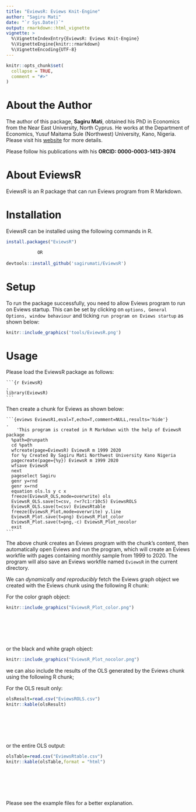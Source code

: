 ```yaml
---
title: "EviewsR: Eviews Knit-Engine"
author: "Sagiru Mati"
date: "`r Sys.Date()`"
output: rmarkdown::html_vignette
vignette: >
  %\VignetteIndexEntry{EviewsR: Eviews Knit-Engine}
  %\VignetteEngine{knitr::rmarkdown}
  %\VignetteEncoding{UTF-8}
---
```


```r
knitr::opts_chunk$set(
  collapse = TRUE,
  comment = "#>"
)
```


# About the Author


The author of this package, **Sagiru Mati**, obtained his PhD in Economics from the Near East University, North Cyprus. He works
at the Department of Economics, Yusuf Maitama Sule (Northwest)
University, Kano, Nigeria. Please visit his [website](https://smati.com.ng) for more details.

Please follow his publications with his **ORCID: 0000-0003-1413-3974**

# About EviewsR

EviewsR is an R package that can run Eviews program from R Markdown. 


# Installation

EviewsR can be installed using the following commands in R.

```r
install.packages("EviewsR") 

            OR
            
devtools::install_github('sagirumati/EviewsR')
```



# Setup

To run the package successfully, you need to allow Eviews program to run on Eviews startup. This can be set by clicking on `options, General Options, window behaviour`  and ticking `run program on Eviews startup` as shown below:

```r
knitr::include_graphics('tools/EviewsR.png')

```

# Usage

Please load the EviewsR package as follows: 

````
```{r EviewsR}                                                                .
library(EviewsR)
```
````


Then create a chunk for Eviews as shown below:

````` 
```{eviews EviewsR1,eval=T,echo=T,comment=NULL,results='hide'}                .
    'This program is created in R Markdown with the help of EviewsR package
  %path=@runpath
  cd %path
  wfcreate(page=EviewsR) EviewsR m 1999 2020
  for %y Created By Sagiru Mati Northwest University Kano Nigeria
  pagecreate(page={%y}) EviewsR m 1999 2020
  wfsave EviewsR
  next
  pageselect Sagiru
  genr y=rnd
  genr x=rnd
  equation ols.ls y c x
  freeze(EviewsR_OLS,mode=overwrite) ols
  EviewsR_OLS.save(t=csv, r=r7c1:r10c5) EviewsROLS
  EviewsR_OLS.save(t=csv) EviewsRtable
  freeze(EviewsR_Plot,mode=overwrite) y.line
  EviewsR_Plot.save(t=png) EviewsR_Plot_color
  EviewsR_Plot.save(t=png,-c) EviewsR_Plot_nocolor
  exit
```  
`````

The above chunk creates an Eviews program with the chunk's content, then automatically open Eviews and run the program, which will create an Eviews workfile with pages containing monthly sample from 1999 to 2020. The program will also save an Eviews workfile named `EviewsR` in the current directory.


We can *dynamically and reproducibly* fetch the Eviews graph object we created with the Eviews chunk using the following R chunk: 

For the color graph object:

```r
knitr::include_graphics("EviewsR_Plot_color.png")

```


<br><br><br><br>

or the black and white graph object:

```r
knitr::include_graphics("EviewsR_Plot_nocolor.png")

```


we can also include the results of the OLS generated by the Eviews chunk using the following R chunk;

For the OLS result only:

```r
olsResult=read.csv("EviewsROLS.csv")
knitr::kable(olsResult)
```

<br><br><br><br>

or the entire OLS output:

```r
olsTable=read.csv("EviewsRtable.csv")
knitr::kable(olsTable,format = "html")
```




<br><br><br><br>


Please see the example files for a better explanation.
